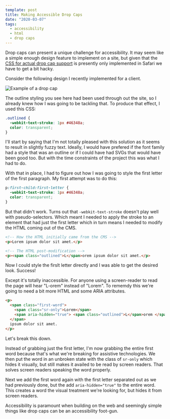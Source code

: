 ```yaml
---
template: post
title: Making Accessible Drop Caps
date: "2020-03-07"
tags:
  - accessibility
  - html
  - drop caps
---
```


Drop caps can present a unique challenge for accessibility. It may seem like a simple enough design feature to implement on a site, but given that the [CSS for actual drop cap support](https://developer.mozilla.org/en-US/docs/Web/CSS/initial-letter) is presently only implemented in Safari we have to get a bit hacky.

Consider the following design I recently implemented for a client.

![Example of a drop cap](/images/drop-caps-example.png)

The outline styling you see here had been used through out the site, so I already knew how I was going to be tackling that. To produce that effect, I used this CSS:

```css
.outlined {
  -webkit-text-stroke: 1px #46348a;
  color: transparent;
}
```

I'll start by saying that I'm not totally pleased with this solution as it seems to result in slightly fuzzy text. Ideally, I would have prefered if the font family had a style that was an outline or if I could have had SVGs that would have been good too. But with the time constraints of the project this was what I had to do.

With that in place, I had to figure out how I was going to style the first letter of the first paragraph. My first attempt was to do this:

```css
p:first-child:first-letter {
  -webkit-text-stroke: 1px #46348a;
  color: transparent;
}
```

But that didn't work. Turns out that `-webkit-text-stroke` doesn't play well with pseudo-selectors. Which meant I needed to apply the stroke to an element that had just the first letter which in turn means I needed to modify the HTML coming out of the CMS.

```html
<!-- How the HTML initially came from the CMS -->
<p>Lorem ipsum dolor sit amet.</p>

<!-- The HTML post-modification -->
<p><span class="outlined">L</span>orem ipsum dolor sit amet.</p>
```

Now I could style the firslt letter directly and I was able to get the desired look. Success!

Except it's totally inaccessible. For anyone using a screen-reader to read the page will hear "L-orem" instead of "Lorem". To rememdy this we're going to need a bit more HTML and some ARIA attributes.

```html
<p>
  <span class="first-word">
    <span class="sr-only">Lorem</span>
    <span aria-hidden="true"> <span class="outlined">L</span>orem </span>
  </span>
  ipsum dolor sit amet.
</p>
```

Let's break this down.

Instead of grabbing just the first letter, I'm now grabbing the entire first word because that's what we're breaking for assistive technologies. We then put the word in an unbroken state with the class of `sr-only` which hides it visually, but still makes it availed to be read by screen readers. That solves screen readers speaking the word properly.

Next we add the first word again with the first letter separated out as we had previously done, but the add `aria-hidden="true"` to the entire word. This creates a word the visual treatment we're looking for, but hides it from screen readers.

Accessibility is paramount when building on the web and seemingly simple things like drop caps can be an accessibility foot-gun.
